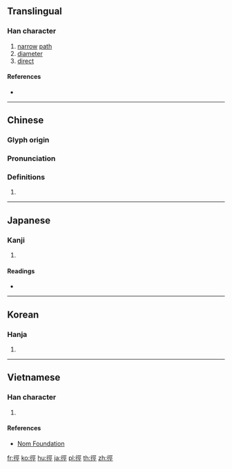 {{character info/new}}
{{also|径}}
==Translingual==
{{Han simplified forms|徑|径|径}}

===Han character===
{{Han char|rn=60|rad=彳|as=07|sn=10|four=21211|canj=HOMVM|ids=⿰彳巠}}

# [[narrow]] [[path]]
# [[diameter]]
# [[direct]]

====References====
* {{Han ref|kx=0367.190|dkj=10118|dj=0691.030|hdz=20824.070|uh=5F91|ud=24465|bh=AE7C|bd=44668}}

----

==Chinese==
{{zh-forms|s=径}}

===Glyph origin===
{{Han etym}}

===Pronunciation===
{{zh-pron
|m=jìng
|c=ging3
|h=pfs=
|md=
|mn=qz,tw,xm,zz:kèng
|w=
|mc=y
|oc=y
|cat=
}}

===Definitions===
{{zh-hanzi}}

# {{rfdef|lang=zh}}

----

==Japanese==

===Kanji===
{{ja-kanji|grade=|rs=彳07}}

# {{defn|lang=ja|sort=彳07}}

====Readings====
* {{ja-readings|on=[[けい]] (kei)|kun=[[こみち]] (komichi), [[ちかみち]] (chikamichi), [[みち]] (michi)}}

----

==Korean==

===Hanja===
{{ko-hanja|hangeul=경|eumhun=|rv=gyeong|mr=kyŏng|y=kyeng}}

# {{defn|lang=ko|sort=彳07}}

----

==Vietnamese==

===Han character===
{{vi-readings|rs=彳07|hanviet=[[kính]], [[kinh]]}}

# {{defn|lang=vi|sort=彳07}}

====References====
* [http://nomfoundation.org/common/nom_details.php?codepoint=5f91 Nom Foundation]

[[fr:徑]]
[[ko:徑]]
[[hu:徑]]
[[ja:徑]]
[[pl:徑]]
[[th:徑]]
[[zh:徑]]